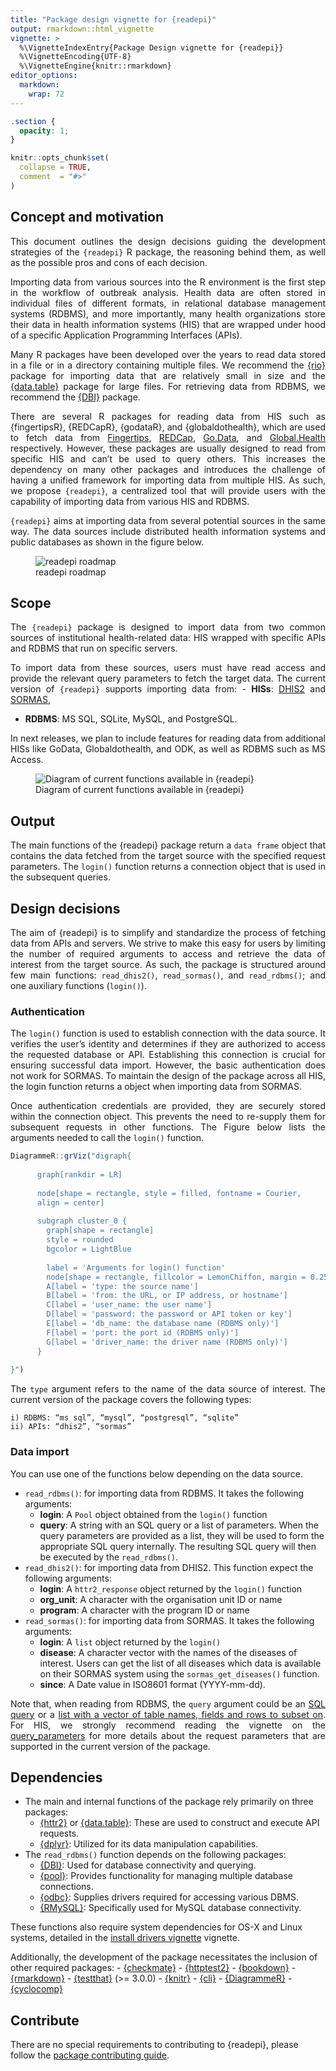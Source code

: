 ```yaml
---
title: "Package design vignette for {readepi}"
output: rmarkdown::html_vignette
vignette: >
  %\VignetteIndexEntry{Package Design vignette for {readepi}}
  %\VignetteEncoding{UTF-8}
  %\VignetteEngine{knitr::rmarkdown}
editor_options: 
  markdown: 
    wrap: 72
---
```


```css
.section {
  opacity: 1;
}
```

```r
knitr::opts_chunk$set(
  collapse = TRUE,
  comment  = "#>"
)
```

## Concept and motivation

::: {style="text-align: justify;"}
This document outlines the design decisions guiding the development
strategies of the `{readepi}` R package, the reasoning behind them, as
well as the possible pros and cons of each decision.

Importing data from various sources into the R environment is the first
step in the workflow of outbreak analysis. Health data are often stored
in individual files of different formats, in relational database
management systems (RDBMS), and more importantly, many health
organizations store their data in health information systems (HIS) that
are wrapped under hood of a specific Application Programming Interfaces
(APIs).

Many R packages have been developed over the years to read data stored
in a file or in a directory containing multiple files. We recommend the
[{rio}](http://gesistsa.github.io/rio/) package for importing data that
are relatively small in size and the
[{data.table}](https://cran.r-project.org/web/packages/data.table/vignettes/)
package for large files. For retrieving data from RDBMS, we recommend
the [{DBI}](https://dbi.r-dbi.org/) package.

There are several R packages for reading data from HIS such as
{fingertipsR}, {REDCapR}, {godataR}, and {globaldothealth}, which are
used to fetch data from [Fingertips](https://fingertips.phe.org.uk/),
[REDCap](https://projectredcap.org/software/),
[Go.Data](https://www.who.int/tools/godata), and
[Global.Health](https://global.health/) respectively. However, these
packages are usually designed to read from specific HIS and can't be
used to query others. This increases the dependency on many other
packages and introduces the challenge of having a unified framework for
importing data from multiple HIS. As such, we propose `{readepi}`, a
centralized tool that will provide users with the capability of
importing data from various HIS and RDBMS.

`{readepi}` aims at importing data from several potential sources in the
same way. The data sources include distributed health information
systems and public databases as shown in the figure below.
:::

![readepi roadmap](../man/figures/roadmap_readepi.drawio.svg)

## Scope

::: {style="text-align: justify;"}
The `{readepi}` package is designed to import data from two common
sources of institutional health-related data: HIS wrapped with specific
APIs and RDBMS that run on specific servers.

To import data from these sources, users must have read access and
provide the relevant query parameters to fetch the target data. The
current version of `{readepi}` supports importing data from: - **HISs**:
[DHIS2](https://dhis2.org/) and [SORMAS](https://sormas.org/),

-   **RDBMS**: MS SQL, SQLite, MySQL, and PostgreSQL.

In next releases, we plan to include features for reading data from
additional HISs like GoData, Globaldothealth, and ODK, as well as RDBMS
such as MS Access.
:::

![Diagram of current functions available in
{readepi}](../man/figures/readepi_design_diagram_v-0.1.0.drawio.svg)

## Output

::: {style="text-align: justify;"}
The main functions of the {readepi} package return a `data frame` object
that contains the data fetched from the target source with the specified
request parameters. The `login()` function returns a connection object
that is used in the subsequent queries.
:::

## Design decisions

::: {style="text-align: justify;"}
The aim of {readepi} is to simplify and standardize the process of
fetching data from APIs and servers. We strive to make this easy for
users by limiting the number of required arguments to access and
retrieve the data of interest from the target source. As such, the
package is structured around few main functions: `read_dhis2()`,
`read_sormas()`, and `read_rdbms()`; and one auxiliary functions
(`login()`).

### Authentication

The `login()` function is used to establish connection with the data
source. It verifies the user's identity and determines if they are
authorized to access the requested database or API. Establishing this
connection is crucial for ensuring successful data import. However, the basic
authentication does not work for SORMAS. To maintain the design of the package
across all HIS, the login function returns a <list> object when importing data from SORMAS.

Once authentication credentials are provided, they are securely stored
within the connection object. This prevents the need to re-supply them
for subsequent requests in other functions. The Figure below lists the
arguments needed to call the `login()` function.
:::

```r
DiagrammeR::grViz("digraph{
 
      graph[rankdir = LR]
  
      node[shape = rectangle, style = filled, fontname = Courier,
      align = center]
  
      subgraph cluster_0 {
        graph[shape = rectangle]
        style = rounded
        bgcolor = LightBlue
    
        label = 'Arguments for login() function'
        node[shape = rectangle, fillcolor = LemonChiffon, margin = 0.25]
        A[label = 'type: the source name']
        B[label = 'from: the URL, or IP address, or hostname']
        C[label = 'user_name: the user name']
        D[label = 'password: the password or API token or key']
        E[label = 'db_name: the database name (RDBMS only)']
        F[label = 'port: the port id (RDBMS only)']
        G[label = 'driver_name: the driver name (RDBMS only)']
      }
      
}")
```

::: {style="text-align: justify;"}
The `type` argument refers to the name of the data source of interest.
The current version of the package covers the following types:

```         
i) RDBMS: “ms sql”, “mysql”, “postgresql”, “sqlite”
ii) APIs: “dhis2”, “sormas”
```
:::

### Data import

You can use one of the functions below depending on the data source.

-   `read_rdbms()`: for importing data from RDBMS. It takes the
    following arguments:
    -   **login**: A `Pool` object obtained from the `login()` function
    -   **query**: A string with an SQL query or a list of parameters.
        When the query parameters are provided as a list, they will be
        used to form the appropriate SQL query internally. The resulting
        SQL query will then be executed by the `read_rdbms()`.
-   `read_dhis2()`: for importing data from DHIS2. This function expect
    the following arguments:
    -   **login**: A `httr2_response` object returned by the `login()`
        function
    -   **org_unit**: A character with the organisation unit ID or name
    -   **program**: A character with the program ID or name
-   `read_sormas()`: for importing data from SORMAS. It takes the
    following arguments:
    -   **login**: A `list` object returned by the `login()`
    -   **disease**: A character vector with the names of the diseases
        of interest. Users can get the list of all diseases which data
        is available on their SORMAS system using the
        `sormas_get_diseases()` function.
    -   **since**: A Date value in ISO8601 format (YYYY-mm-dd).

::: {style="text-align: justify;"}
Note that, when reading from RDBMS, the `query` argument could be an
[SQL query]{.underline} or a [list with a vector of table names, fields
and rows to subset on]{.underline}. For HIS, we strongly recommend
reading the vignette on the [query_parameters](./query_parameters.Rmd)
for more details about the request parameters that are supported in the
current version of the package.
:::

## Dependencies

-   The main and internal functions of the package rely primarily on
    three packages:
    -   [{httr2}](https://CRAN.R-project.org/package=httr2) or
        [{data.table}](https://CRAN.R-project.org/package=data.table):
        These are used to construct and execute API requests.
    -   [{dplyr}](https://CRAN.R-project.org/package=dplyr): Utilized
        for its data manipulation capabilities.
-   The `read_rdbms()` function depends on the following packages:
    -   [{DBI}](https://CRAN.R-project.org/package=DBI): Used for
        database connectivity and querying.
    -   [{pool}](https://CRAN.R-project.org/package=pool): Provides
        functionality for managing multiple database connections.
    -   [{odbc}](https://CRAN.R-project.org/package=odbc): Supplies
        drivers required for accessing various DBMS.
    -   [{RMySQL}](https://CRAN.R-project.org/package=RMySQL):
        Specifically used for MySQL database connectivity.

These functions also require system dependencies for OS-X and Linux
systems, detailed in the [install drivers
vignette](./install_drivers.Rmd) vignette.

Additionally, the development of the package necessitates the inclusion
of other required packages: -
[{checkmate}](https://CRAN.R-project.org/package=checkmate) -
[{httptest2}](https://CRAN.R-project.org/package=httptest2) -
[{bookdown}](https://CRAN.R-project.org/package=bookdown) -
[{rmarkdown}](https://CRAN.R-project.org/package=rmarkdown) -
[{testthat}](https://CRAN.R-project.org/package=testthat) (\>= 3.0.0) -
[{knitr}](https://CRAN.R-project.org/package=knitr) -
[{cli}](https://CRAN.R-project.org/package=cli) -
[{DiagrammeR}](https://CRAN.R-project.org/package=DiagrammeR) -
[{cyclocomp}](https://CRAN.R-project.org/package=cyclocomp)

## Contribute

There are no special requirements to contributing to {readepi}, please
follow the [package contributing
guide](https://github.com/epiverse-trace/.github/blob/main/CONTRIBUTING.md).
